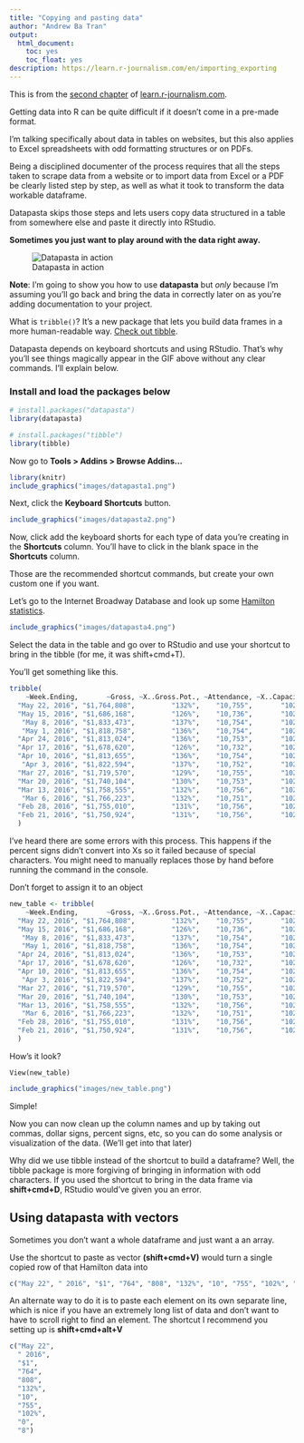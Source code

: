```yaml
---
title: "Copying and pasting data"
author: "Andrew Ba Tran"
output:
  html_document:
    toc: yes
    toc_float: yes
description: https://learn.r-journalism.com/en/importing_exporting
---
```


This is from the [second chapter](https://learn.r-journalism.com/en/importing_exporting/copying_pasting/datapasta/) of [learn.r-journalism.com](https://learn.r-journalism.com/).


Getting data into R can be quite difficult if it doesn't come in a pre-made format.

I'm talking specifically about data in tables on websites, but this also applies to Excel spreadsheets with odd formatting structures or on PDFs.

Being a disciplined documenter of the process requires that all the steps taken to scrape data from a website or to import data from Excel or a PDF be clearly listed step by step, as well as what it took to transform the data workable dataframe.

Datapasta skips those steps and lets users copy data structured in a table from somewhere else and paste it directly into RStudio. 

**Sometimes you just want to play around with the data right away.**

![Datapasta in action](images/datapasta.gif)

**Note**: I'm going to show you how to use **datapasta** but *only* because I'm assuming you'll go back and bring the data in correctly later on as you're adding documentation to your project.

What is `tribble()`? It's a new package that lets you build data frames in a more human-readable way. [Check out tibble](https://cran.r-project.org/web/packages/tibble/vignettes/tibble.html).

Datapasta depends on keyboard shortcuts and using RStudio. That's why you'll see things magically appear in the GIF above without any clear commands. I'll explain below.

### Install and load the packages below

```r
# install.packages("datapasta")
library(datapasta)

# install.packages("tibble")
library(tibble)
```

Now go to **Tools > Addins > Browse Addins...**

```r
library(knitr)
include_graphics("images/datapasta1.png")
```


Next, click the **Keyboard Shortcuts** button.

```r
include_graphics("images/datapasta2.png")
```

Now, click add the keyboard shorts for each type of data you're creating in the  **Shortcuts** column. You'll have to click in the blank space in the **Shortcuts** column.

Those are the recommended shortcut commands, but create your own custom one if you want.

Let's go to the Internet Broadway Database and look up some [Hamilton statistics](https://www.ibdb.com/grosses-production/hamilton-499521/1).

```r
include_graphics("images/datapasta4.png")
```

Select the data in the table and go over to RStudio and use your shortcut to bring in the tibble (for me, it was shift+cmd+T).

You'll get something like this.

```r
tribble(
    ~Week.Ending,       ~Gross, ~X..Gross.Pot., ~Attendance, ~X..Capacity, ~X..Previews, ~X..Perf.,
  "May 22, 2016", "$1,764,808",         "132%",    "10,755",       "102%",            0,         8,
  "May 15, 2016", "$1,686,168",         "126%",    "10,736",       "102%",            0,         8,
   "May 8, 2016", "$1,833,473",         "137%",    "10,754",       "102%",            0,         8,
   "May 1, 2016", "$1,818,758",         "136%",    "10,754",       "102%",            0,         8,
  "Apr 24, 2016", "$1,813,024",         "136%",    "10,753",       "102%",            0,         8,
  "Apr 17, 2016", "$1,678,620",         "126%",    "10,732",       "102%",            0,         8,
  "Apr 10, 2016", "$1,813,655",         "136%",    "10,754",       "102%",            0,         8,
   "Apr 3, 2016", "$1,822,594",         "137%",    "10,752",       "102%",            0,         8,
  "Mar 27, 2016", "$1,719,570",         "129%",    "10,755",       "102%",            0,         8,
  "Mar 20, 2016", "$1,740,104",         "130%",    "10,753",       "102%",            0,         8,
  "Mar 13, 2016", "$1,758,555",         "132%",    "10,756",       "102%",            0,         8,
   "Mar 6, 2016", "$1,766,223",         "132%",    "10,751",       "102%",            0,         8,
  "Feb 28, 2016", "$1,755,010",         "131%",    "10,756",       "102%",            0,         8,
  "Feb 21, 2016", "$1,750,924",         "131%",    "10,756",       "102%",            0,         8
  )
```


I've heard there are some errors with this process. This happens if the percent signs didn't convert into Xs so it failed because of special characters. You might need to manually replaces those by hand before running the command in the console.

Don't forget to assign it to an object

```r
new_table <- tribble(
    ~Week.Ending,       ~Gross, ~X..Gross.Pot., ~Attendance, ~X..Capacity, ~X..Previews, ~X..Perf.,
  "May 22, 2016", "$1,764,808",         "132%",    "10,755",       "102%",            0,         8,
  "May 15, 2016", "$1,686,168",         "126%",    "10,736",       "102%",            0,         8,
   "May 8, 2016", "$1,833,473",         "137%",    "10,754",       "102%",            0,         8,
   "May 1, 2016", "$1,818,758",         "136%",    "10,754",       "102%",            0,         8,
  "Apr 24, 2016", "$1,813,024",         "136%",    "10,753",       "102%",            0,         8,
  "Apr 17, 2016", "$1,678,620",         "126%",    "10,732",       "102%",            0,         8,
  "Apr 10, 2016", "$1,813,655",         "136%",    "10,754",       "102%",            0,         8,
   "Apr 3, 2016", "$1,822,594",         "137%",    "10,752",       "102%",            0,         8,
  "Mar 27, 2016", "$1,719,570",         "129%",    "10,755",       "102%",            0,         8,
  "Mar 20, 2016", "$1,740,104",         "130%",    "10,753",       "102%",            0,         8,
  "Mar 13, 2016", "$1,758,555",         "132%",    "10,756",       "102%",            0,         8,
   "Mar 6, 2016", "$1,766,223",         "132%",    "10,751",       "102%",            0,         8,
  "Feb 28, 2016", "$1,755,010",         "131%",    "10,756",       "102%",            0,         8,
  "Feb 21, 2016", "$1,750,924",         "131%",    "10,756",       "102%",            0,         8
  )

```

How's it look?

```
View(new_table)

```

```r
include_graphics("images/new_table.png")
```

Simple!

Now you can now clean up the column names and up by taking out commas, dollar signs, percent signs, etc, so you can do some analysis or visualization of the data. (We'll get into that later)

Why did we use tibble instead of the shortcut to build a dataframe? Well, the tibble package is more forgiving of bringing in information with odd characters. If you used the shortcut to bring in the data frame via **shift+cmd+D**, RStudio would've given you an error.

## Using datapasta with vectors

Sometimes you don't want a whole dataframe and just want a an array.

Use the shortcut to paste as vector **(shift+cmd+V)** would turn a single copied row of that Hamilton data into 

```r
c("May 22", " 2016", "$1", "764", "808", "132%", "10", "755", "102%", "0", "8")
```

An alternate way to do it is to paste each element on its own separate line, which is nice if you have an extremely long list of data and don't want to have to scroll right to find an element. The shortcut I recommend you setting up is **shift+cmd+alt+V**

```r
c("May 22",
  " 2016",
  "$1",
  "764",
  "808",
  "132%",
  "10",
  "755",
  "102%",
  "0",
  "8")
```